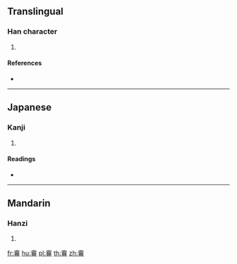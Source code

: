 {{character info/new}}
==Translingual==

===Han character===
{{Han char|rn=173|rad=雨|as=18|sn=26|four=|canj=MBUJT}}

# {{defn|Han|sort=雨18}}

====References====
* {{Han ref|kx=1381.070|dkj=42545|dj=1891.020|hdz=64085.010|uh=974A|ud=38730}}

----

==Japanese==

===Kanji===
{{ja-kanji|grade=|rs=雨18}}

# {{defn|lang=ja|sort=雨18}}

====Readings====
* {{ja-readings|on=[[ふう]] (fū), [[ふ]] (fu), [[ふう]] (hū), [[ふ]] (fu)|kun=}}

----

==Mandarin==

===Hanzi===
{{cmn-hanzi|pin=[[fēng]] ([[feng1]])|wg=feng<sup>1</sup>}}

# {{defn|lang=cmn|sort=雨18}}

[[fr:靊]]
[[hu:靊]]
[[pl:靊]]
[[th:靊]]
[[zh:靊]]